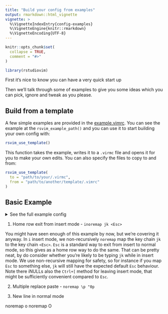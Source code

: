 ```yaml
---
title: "Build your config from examples"
output: rmarkdown::html_vignette
vignette: >
  %\VignetteIndexEntry{config-examples}
  %\VignetteEngine{knitr::rmarkdown}
  %\VignetteEncoding{UTF-8}
---
```


```r
knitr::opts_chunk$set(
  collapse = TRUE,
  comment = "#>"
)
```

```r
library(rstudiovim)
```

First it's nice to know you can have a very quick start up

Then we'll talk through some of examples to give you some ideas which you can pick,
ignore and tweak as you please.

## Build from a template

A few simple examples are provided in the 
[example.vimrc](https://github.com/davidfoord1/rstudiovim/blob/main/inst/example.vimrc).
You can see the example at the `rsvim_example_path()` and you can use it to start
building your own config with:

```r
rsvim_use_template()
```

This function takes the example, writes it to a `.virmc` file and opens it for 
you to make your own edits. You can also specify the files to copy to and from:





```r
rsvim_use_template(
  to = "path/to/your/.virmc",
  from = "path/to/another/template/.vimrc"
)
```

## Basic Example

<details>
<summary>See the full example config</summary>
```r
writeLines(readLines(rsvim_example_path()))
```
</details>

1. Home row exit from insert mode - `inoremap jk <Esc>`

You might have seen enough of this example by now, but we're covering it anyway.
In `i` insert mode, we non-recursively `noremap` map the key chain `jk` to the
key chain `<Esc>`. `Esc` is a standard way to exit from insert to normal mode,
so this gives as a home row way to do the same. That can be pretty neat, by do
consider whether you're likely to be typing `jk` while in insert mode. We use
non-recursive mapping for safety, so for instance if you map `Esc` to something
else, `jk` will still have the expected default `Esc` behaviour. Note there iNULLs
also the `Ctrl+[` method for leaving insert mode, that might be sufficiently
convenient compared to `Esc`.

2. Multiple replace paste - `noremap \p "0p` 

3. New line in normal mode 

noremap \o o<Esc>
noremap \O O<Esc>
